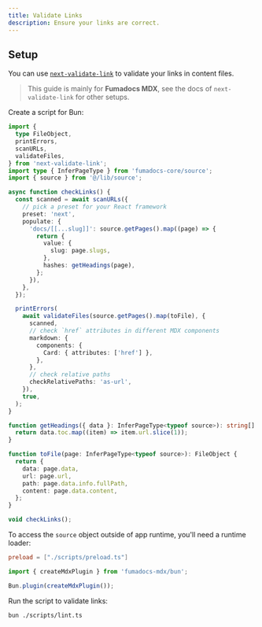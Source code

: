 ```yaml
---
title: Validate Links
description: Ensure your links are correct.
---
```


## Setup

You can use [`next-validate-link`](https://next-validate-link.vercel.app) to validate your links in content files.

> This guide is mainly for **Fumadocs MDX**, see the docs of `next-validate-link` for other setups.

Create a script for Bun:

```ts title="scripts/lint.ts"
import {
  type FileObject,
  printErrors,
  scanURLs,
  validateFiles,
} from 'next-validate-link';
import type { InferPageType } from 'fumadocs-core/source';
import { source } from '@/lib/source';

async function checkLinks() {
  const scanned = await scanURLs({
    // pick a preset for your React framework
    preset: 'next',
    populate: {
      'docs/[[...slug]]': source.getPages().map((page) => {
        return {
          value: {
            slug: page.slugs,
          },
          hashes: getHeadings(page),
        };
      }),
    },
  });

  printErrors(
    await validateFiles(source.getPages().map(toFile), {
      scanned,
      // check `href` attributes in different MDX components
      markdown: {
        components: {
          Card: { attributes: ['href'] },
        },
      },
      // check relative paths
      checkRelativePaths: 'as-url',
    }),
    true,
  );
}

function getHeadings({ data }: InferPageType<typeof source>): string[] {
  return data.toc.map((item) => item.url.slice(1));
}

function toFile(page: InferPageType<typeof source>): FileObject {
  return {
    data: page.data,
    url: page.url,
    path: page.data.info.fullPath,
    content: page.data.content,
  };
}

void checkLinks();
```

To access the `source` object outside of app runtime, you'll need a runtime loader:

```toml tab="bunfig.toml"
preload = ["./scripts/preload.ts"]
```

```ts tab="scripts/preload.ts"
import { createMdxPlugin } from 'fumadocs-mdx/bun';

Bun.plugin(createMdxPlugin());
```

Run the script to validate links:

```bash
bun ./scripts/lint.ts
```
